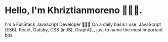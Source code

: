 # Hello, I'm Khriztianmoreno 👨🏼‍💻.

I'm a FullStack Javascript Developer 👨🏼‍💻
On a daily basis I use: JavaScript (ES6), React, Gatsby, CSS (inJS), GraphQL, just to name the most important bits.
